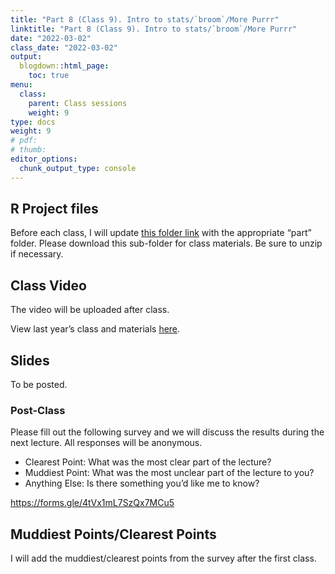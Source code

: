 ```yaml
---
title: "Part 8 (Class 9). Intro to stats/`broom`/More Purrr"
linktitle: "Part 8 (Class 9). Intro to stats/`broom`/More Purrr"
date: "2022-03-02"
class_date: "2022-03-02"
output:
  blogdown::html_page:
    toc: true
menu:
  class:
    parent: Class sessions
    weight: 9
type: docs
weight: 9
# pdf: 
# thumb: 
editor_options: 
  chunk_output_type: console
---
```



## R Project files

Before each class, I will update [this folder link](https://www.dropbox.com/sh/q4z72523kl84ywp/AAASb1YIFRpxzrjOeq1FVcXua?dl=0) with the appropriate "part" folder. Please download this sub-folder for class materials. Be sure to unzip if necessary.


## Class Video

The video will be uploaded after class.

View last year's class and materials [here](https://sph-r-programming.netlify.app/class/09-class/).

<!-- <iframe width="560" height="315" src="https://www.youtube.com/embed/yCPcijCj15c" frameborder="0" allow="accelerometer; autoplay; clipboard-write; encrypted-media; gyroscope; picture-in-picture" allowfullscreen></iframe> -->

## Slides

To be posted.

<!-- Open the class introduction slides in a separate window: <a href="https://sph-r-programming-2022.netlify.app/slides/01-introduction_slides#1" target="_blank">https://sph-r-programming-2022.netlify.app/01-introduction_slides#1</a> -->

<!-- ```{r echo=FALSE} -->
<!-- knitr::include_url('https://sph-r-programming-2022.netlify.com/slides/01-introduction_slides#1') -->
<!-- ``` -->

### Post-Class

Please fill out the following survey and we will discuss the results during the next lecture. All responses will be anonymous.

- Clearest Point: What was the most clear part of the lecture?
- Muddiest Point: What was the most unclear part of the lecture to you?
- Anything Else: Is there something you'd like me to know?

<https://forms.gle/4tVx1mL7SzQx7MCu5>


## Muddiest Points/Clearest Points 

I will add the muddiest/clearest points from the survey after the first class.


